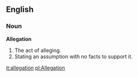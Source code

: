 ==English==
===Noun===
'''Allegation'''
#The act of alleging.
#Stating an assumption with no facts to support it.

[[it:allegation]]
[[pl:Allegation]]